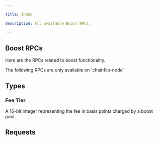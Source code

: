 ```yaml
---

title: Index

description: All available Boost RPCs.

---
```




## Boost RPCs

Here are the RPCs related to boost functionality.

<Callout type="info">
    The following RPCs are only available on `chainflip-node`
</Callout>


## Types

### Fee Tier

A 16-bit integer representing the fee in basis points charged by a boost pool.

## Requests

<Cards num={2}>
    <Cards.Card title="cf_boost_pools_depth" href="/lp/boost-rpcs/requests#cf_boost_pools_depth" />
    <Cards.Card title="cf_boost_pool_details" href="/lp/boost-rpcs/requests#cf_boost_pool_details" />
    <Cards.Card title="cf_boost_pool_pending_fees" href="/lp/boost-rpcs/requests#cf_boost_pool_pending_fees" />
</Cards>